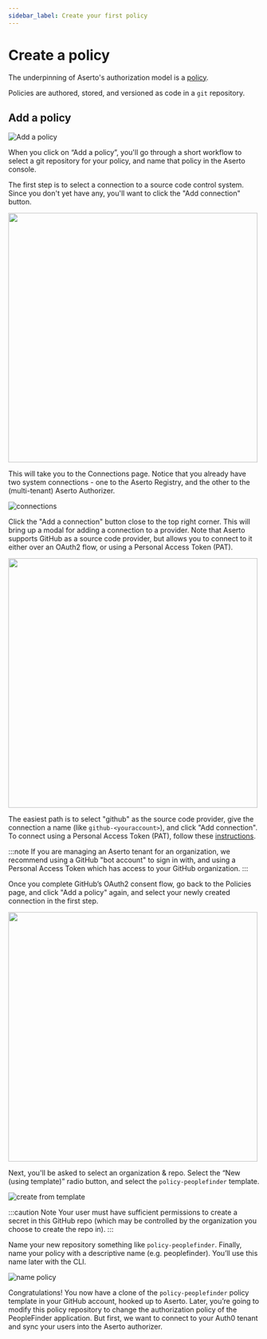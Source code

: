 ```yaml
---
sidebar_label: Create your first policy
---
```


# Create a policy

The underpinning of Aserto's authorization model is a [policy](/overview/policy). 

Policies are authored, stored, and versioned as code in a `git` repository.

## Add a policy 

![Add a policy](/add-a-policy.png)

When you click on “Add a policy”, you'll go through a short workflow to select a git repository for your policy, 
and name that policy in the Aserto console. 

The first step is to select a connection to a source code control system. Since you don't yet have any, you'll 
want to click the "Add connection" button. 

[<img src="/connect-scc.png" width="500px" />](/connect-scc.png)

This will take you to the Connections page. Notice that you already have two system connections - one to the Aserto 
Registry, and the other to the (multi-tenant) Aserto Authorizer.

![connections](/connections.png)

Click the "Add a connection" button close to the top right corner. This will bring up a modal for adding a connection 
to a provider. Note that Aserto supports GitHub as a source code provider, but allows you to connect to it either 
over an OAuth2 flow, or using a Personal Access Token (PAT).

<img src="/connect-github.png" width="500px" />

The easiest path is to select "github" as the source code provider, give the connection a name (like `github-<youraccount>`), 
and click "Add connection". To connect using a Personal Access Token (PAT), follow these [instructions](/aserto-console/connections#connecting-github-using-a-pat).

:::note
If you are managing an Aserto tenant for an organization, we recommend using a GitHub "bot account" to sign in with, 
and using a Personal Access Token which has access to your GitHub organization. 
:::

Once you complete GitHub’s OAuth2 consent flow, go back to the Policies page, and click "Add a policy" again, and select 
your newly created connection in the first step.

[<img src="/select-github-connection.png" width="500" />](/select-github-connection.png)

Next, you'll be asked to select an organization & repo. Select the “New (using template)” radio button, and select the `policy-peoplefinder` template.

![create from template](/create-from-template.png)

:::caution Note
Your user must have sufficient permissions to create a secret in this GitHub repo (which may be controlled by the organization you choose to create the repo in).
:::

Name your new repository something like `policy-peoplefinder`. Finally, name your policy with a descriptive name (e.g. peoplefinder). You’ll use this name later with the CLI.

![name policy](/name-policy.png)

Congratulations! You now have a clone of the `policy-peoplefinder` policy template in your GitHub account, hooked up to Aserto. Later, you’re going to modify this policy repository to change the authorization policy of the PeopleFinder application. But first, we want to connect to your Auth0 tenant and sync your users into the Aserto authorizer.
